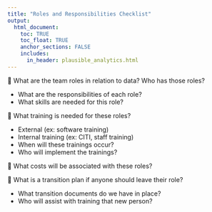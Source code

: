 ```yaml
---
title: "Roles and Responsibilities Checklist"
output: 
  html_document:
    toc: TRUE
    toc_float: TRUE
    anchor_sections: FALSE
    includes:
      in_header: plausible_analytics.html
---
```


🔲 What are the team roles in relation to data? Who has those roles?
  
  - What are the responsibilities of each role?
  - What skills are needed for this role?
  

🔲 What training is needed for these roles?
  
  - External (ex: software training)
  - Internal training (ex: CITI, staff training)
  - When will these trainings occur?  
  - Who will implement the trainings?  


🔲 What costs will be associated with these roles?


  
🔲 What is a transition plan if anyone should leave their role?

  - What transition documents do we have in place?
  - Who will assist with training that new person?

